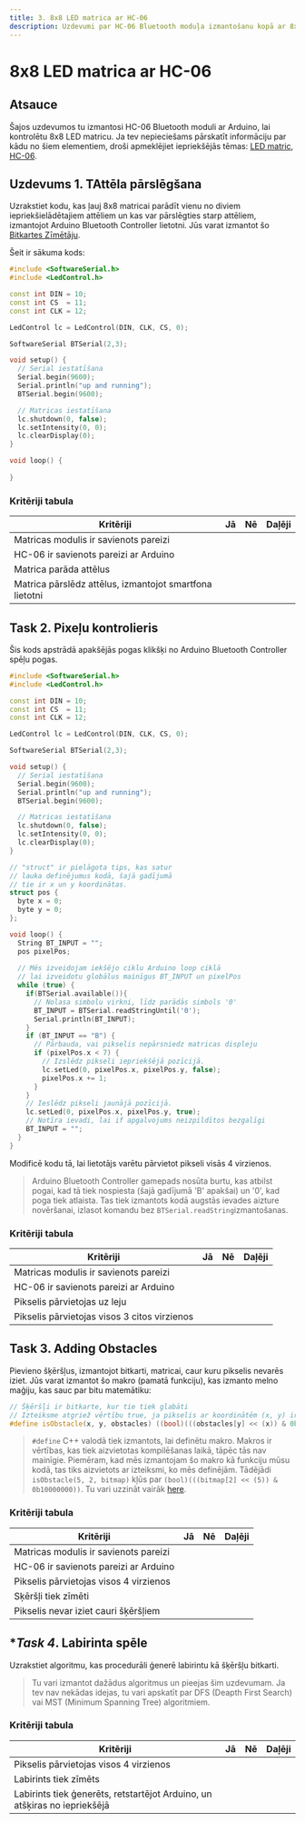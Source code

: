 ---
title: 3. 8x8 LED matrica ar HC-06
description: Uzdevumi par HC-06 Bluetooth moduļa izmantošanu kopā ar 8x8 LED matricu, izmantojot Arduino.
---
# 8x8 LED matrica ar HC-06

## Atsauce

Šajos uzdevumos tu izmantosi HC-06 Bluetooth moduli ar Arduino, lai kontrolētu 8x8 LED matricu. Ja tev nepieciešams pārskatīt informāciju par kādu no šiem elementiem, droši apmeklējiet iepriekšējās tēmas: [LED matric](/lv/tasks/matrix), [HC-06](/lv/tasks/hc-06).

## Uzdevums 1. TAttēla pārslēgšana

Uzrakstiet kodu, kas ļauj 8x8 matricai parādīt vienu no diviem iepriekšielādētajiem attēliem un kas var pārslēgties starp attēliem, izmantojot Arduino Bluetooth Controller lietotni. Jūs varat izmantot šo [Bitkartes Zīmētāju](/lv/tools/bitmapDrawer).


Šeit ir sākuma kods:

```c++
#include <SoftwareSerial.h>
#include <LedControl.h>

const int DIN = 10;
const int CS  = 11;
const int CLK = 12;

LedControl lc = LedControl(DIN, CLK, CS, 0);

SoftwareSerial BTSerial(2,3);

void setup() {
  // Serial iestatīšana
  Serial.begin(9600);
  Serial.println("up and running");
  BTSerial.begin(9600);

  // Matricas iestatīšana
  lc.shutdown(0, false);
  lc.setIntensity(0, 0);
  lc.clearDisplay(0);
}

void loop() {
    
}
```

### Kritēriji tabula

|       Kritēriji                                             | Jā | Nē | Daļēji |
| ----------------------------------------------------------- | -- | -- | ------ |
| Matricas modulis ir savienots pareizi                       |    |    |        |
| HC-06 ir savienots pareizi ar Arduino                       |    |    |        |
| Matrica parāda attēlus                                      |    |    |        |
| Matrica pārslēdz attēlus, izmantojot smartfona lietotni     |    |    |        |

## Task 2. Pixeļu kontrolieris

Šis kods apstrādā apakšējās pogas klikšķi no Arduino Bluetooth Controller spēļu pogas.

```c++
#include <SoftwareSerial.h>
#include <LedControl.h>

const int DIN = 10;
const int CS  = 11;
const int CLK = 12;

LedControl lc = LedControl(DIN, CLK, CS, 0);

SoftwareSerial BTSerial(2,3);

void setup() {
  // Serial iestatīšana
  Serial.begin(9600);
  Serial.println("up and running");
  BTSerial.begin(9600);

  // Matricas iestatīšana
  lc.shutdown(0, false);
  lc.setIntensity(0, 0);
  lc.clearDisplay(0);
}

// "struct" ir pielāgota tips, kas satur
// lauka definējumus kodā, šajā gadījumā
// tie ir x un y koordinātas.
struct pos {
  byte x = 0;
  byte y = 0;
};

void loop() {
  String BT_INPUT = "";
  pos pixelPos;
  
  // Mēs izveidojam iekšējo ciklu Arduino loop ciklā 
  // lai izveidotu globālus mainīgus BT_INPUT un pixelPos
  while (true) {
    if(BTSerial.available()){
      // Nolasa simbolu virkni, līdz parādās simbols '0'
      BT_INPUT = BTSerial.readStringUntil('0');
      Serial.println(BT_INPUT);
    }
    if (BT_INPUT == "B") {
      // Pārbauda, vai pikselis nepārsniedz matricas displeju  
      if (pixelPos.x < 7) {
        // Izslēdz pikseli iepriekšējā pozīcijā.
        lc.setLed(0, pixelPos.x, pixelPos.y, false);
        pixelPos.x += 1;
      }
    }
    // Ieslēdz pikseli jaunājā pozīcijā.
    lc.setLed(0, pixelPos.x, pixelPos.y, true);
    // Notīra ievadi, lai if apgalvojums neizpildītos bezgalīgi
    BT_INPUT = "";
  }
}
```

Modificē kodu tā, lai lietotājs varētu pārvietot pikseli visās 4 virzienos.

> Arduino Bluetooth Controller gamepads nosūta burtu, kas atbilst pogai, kad tā tiek nospiesta (šajā gadījumā 'B' apakšai) un '0', kad poga tiek atlaista. Tas tiek izmantots kodā augstās ievades aizture novēršanai, izlasot komandu bez `BTSerial.readString`izmantošanas.

### Kritēriji tabula

|       Kritēriji                                        | Jā | Nē | Daļēji |
| ------------------------------------------------------ | -- | -- | ------ |
| Matricas modulis ir savienots pareizi                  |    |    |        |
| HC-06 ir savienots pareizi ar Arduino                  |    |    |        |
| Pikselis pārvietojas uz leju                           |    |    |        |
| Pikselis pārvietojas visos 3 citos virzienos           |    |    |        |

## Task 3. Adding Obstacles

Pievieno šķēršļus, izmantojot bitkarti, matricai, caur kuru pikselis nevarēs iziet. Jūs varat izmantot šo makro (pamatā funkciju), kas izmanto melno maģiju, kas sauc par bitu matemātiku:

```c++
// Šķēršļi ir bitkarte, kur tie tiek glabāti
// Izteiksme atgriež vērtību true, ja pikselis ar koordinātēm (x, y) ir šķērslis
#define isObstacle(x, y, obstacles) ((bool)(((obstacles[y] << (x)) & 0b10000000)))
```

> `#define` C++ valodā tiek izmantots, lai definētu makro. Makros ir vērtības, kas tiek aizvietotas kompilēšanas laikā, tāpēc tās nav mainīgie. Piemēram, kad mēs izmantojam šo makro kā funkciju mūsu kodā, tas tiks aizvietots ar izteiksmi, ko mēs definējām. Tādējādi `isObstacle(5, 2, bitmap)` kļūs par `(bool)(((bitmap[2] << (5)) & 0b10000000))`. Tu vari uzzināt vairāk [here](https://www.codecademy.com/resources/docs/cpp/macros).

### Kritēriji tabula

|       Kritēriji                                         | Jā | Nē | Daļēji |
| ------------------------------------------------------- | -- | -- | ------ |
| Matricas modulis ir savienots pareizi                   |    |    |        |
| HC-06 ir savienots pareizi ar Arduino                   |    |    |        |
| Pikselis pārvietojas visos 4 virzienos                  |    |    |        |
| Sķēršļi tiek zīmēti                                     |    |    |        |
| Pikselis nevar iziet cauri šķēršļiem                    |    |    |        |

## **Task 4*. Labirinta spēle

Uzrakstiet algoritmu, kas procedurāli ģenerē labirintu kā šķēršļu bitkarti.

> Tu vari izmantot dažādus algoritmus un pieejas šim uzdevumam. Ja tev nav nekādas idejas, tu vari apskatīt par DFS (Deapth First Search) vai MST (Minimum Spanning Tree) algoritmiem.

 ### Kritēriji tabula

|                          Kritēriji                                         | Jā | Nē | Daļēji |
| -------------------------------------------------------------------------- | -- | -- | ------ |
| Pikselis pārvietojas visos 4 virzienos                                     |    |    |        |
| Labirints tiek zīmēts                                                      |    |    |        |
| Labirints tiek ģenerēts, retstartējot Arduino, un atšķiras no iepriekšējā  |    |    |        |